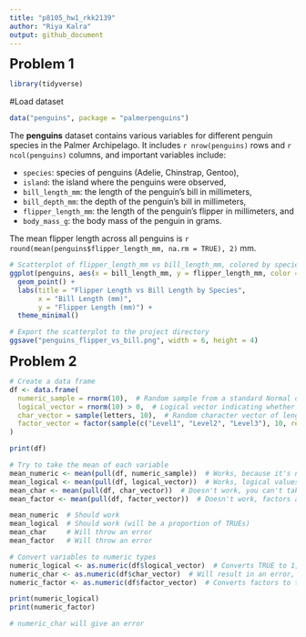 ```yaml
---
title: "p8105_hw1_rkk2139"
author: "Riya Kalra"
output: github_document
---
```


<font size="5"><b>Problem 1</b></font>

```r
library(tidyverse)
```
#Load dataset
```r
data("penguins", package = "palmerpenguins")
```
The **penguins** dataset contains various variables for different penguin species in the Palmer Archipelago. It includes `r nrow(penguins)` rows and `r ncol(penguins)` columns, and important variables include:

- `species`: species of penguins (Adelie, Chinstrap, Gentoo),
- `island`: the island where the penguins were observed,
- `bill_length_mm`: the length of the penguin's bill in millimeters,
- `bill_depth_mm`: the depth of the penguin's bill in millimeters,
- `flipper_length_mm`: the length of the penguin's flipper in millimeters, and
- `body_mass_g`: the body mass of the penguin in grams.

The mean flipper length across all penguins is `r round(mean(penguins$flipper_length_mm, na.rm = TRUE), 2)` mm.

```r
# Scatterplot of flipper_length_mm vs bill_length_mm, colored by species
ggplot(penguins, aes(x = bill_length_mm, y = flipper_length_mm, color = species)) +
  geom_point() +
  labs(title = "Flipper Length vs Bill Length by Species",
       x = "Bill Length (mm)",
       y = "Flipper Length (mm)") +
  theme_minimal()
```
  

```r
# Export the scatterplot to the project directory
ggsave("penguins_flipper_vs_bill.png", width = 6, height = 4)
```

<font size="5"><b>Problem 2</b></font>

```r
# Create a data frame
df <- data.frame(
  numeric_sample = rnorm(10),  # Random sample from a standard Normal distribution
  logical_vector = rnorm(10) > 0,  # Logical vector indicating whether elements are greater than 0
  char_vector = sample(letters, 10),  # Random character vector of length 10
  factor_vector = factor(sample(c("Level1", "Level2", "Level3"), 10, replace = TRUE))  # Factor vector with 3 levels
)

print(df)

# Try to take the mean of each variable
mean_numeric <- mean(pull(df, numeric_sample))  # Works, because it's numeric
mean_logical <- mean(pull(df, logical_vector))  # Works, logical values are treated as 0 (FALSE) or 1 (TRUE)
mean_char <- mean(pull(df, char_vector))  # Doesn't work, you can't take the mean of characters
mean_factor <- mean(pull(df, factor_vector))  # Doesn't work, factors are not numeric

mean_numeric  # Should work
mean_logical  # Should work (will be a proportion of TRUEs)
mean_char     # Will throw an error
mean_factor   # Will throw an error

# Convert variables to numeric types
numeric_logical <- as.numeric(df$logical_vector)  # Converts TRUE to 1, FALSE to 0
numeric_char <- as.numeric(df$char_vector)  # Will result in an error, cannot convert characters to numeric
numeric_factor <- as.numeric(df$factor_vector)  # Converts factors to their underlying integer codes

print(numeric_logical)
print(numeric_factor)

# numeric_char will give an error
```


